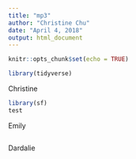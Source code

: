 ```yaml
---
title: "mp3"
author: "Christine Chu"
date: "April 4, 2018"
output: html_document
---
```


```r
knitr::opts_chunk$set(echo = TRUE)
```

```r
library(tidyverse)
```

Christine
```r
library(sf)
test
```


Emily
```r

```


Dardalie
```r

```























